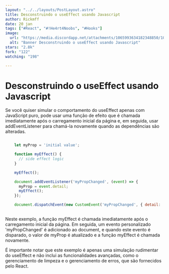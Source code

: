 ```yaml
---
layout: "../../layouts/PostLayout.astro"
title: Desconstruindo o useEffect usando Javascript
author: Rickmff
date: 20 jan
tags: ["#React", "#!He4rt4Noobs", "#Hooks"]
image:
  url: "https://media.discordapp.net/attachments/1065993634182348850/1066135788934410330/leEdBc.png"
  alt: "Banner Desconstruindo o useEffect usando Javascript"
stars: "2.8k"
fork: "122"
watching: "198"

---
```


# Desconstruindo o useEffect usando Javascript

Se você quiser simular o comportamento do useEffect apenas com JavaScript puro, pode usar uma função de efeito que é chamada imediatamente após o carregamento inicial da página e, em seguida, usar addEventListener para chamá-la novamente quando as dependências são alteradas.

```JavaScript

    let myProp = 'initial value';

    function myEffect() {
      // side effect logic
    }

    myEffect();

    document.addEventListener('myPropChanged', (event) => {
      myProp = event.detail;
      myEffect();
    });

    document.dispatchEvent(new CustomEvent('myPropChanged', { detail: 'new value' }));
 
```

Neste exemplo, a função myEffect é chamada imediatamente após o carregamento inicial da página. Em seguida, um evento personalizado 'myPropChanged' é adicionado ao document, e quando este evento é disparado, o valor de myProp é atualizado e a função myEffect é chamada novamente.

É importante notar que este exemplo é apenas uma simulação rudimentar do useEffect e não inclui as funcionalidades avançadas, como o gerenciamento de limpeza e o gerenciamento de erros, que são fornecidos pelo React.
